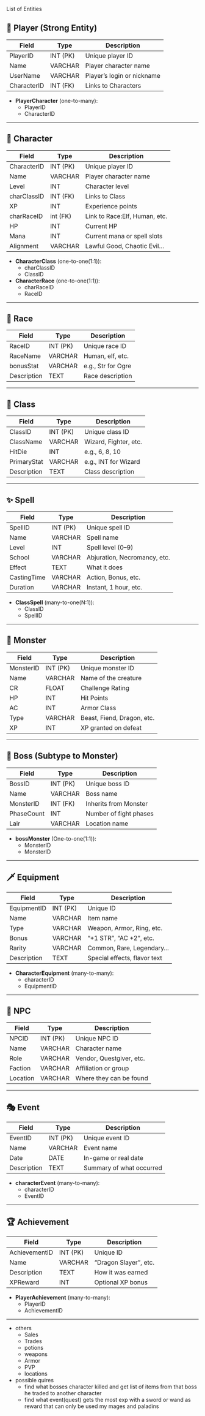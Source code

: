 List of Entities

## 👥  Player (Strong Entity)

| Field       | Type     | Description                  |
|-------------|----------|------------------------------|
| PlayerID    | INT (PK) | Unique player ID             |
| Name        | VARCHAR  | Player character name        |
| UserName    | VARCHAR  | Player's login or nickname   |
| CharacterID | INT (FK) | Links to Characters          |
* **PlayerCharacter** (one-to-many):
  - PlayerID
  - CharacterID

---

## 📌 Character

| Field       | Type     | Description                  |
|-------------|----------|------------------------------|
| CharacterID | INT (PK) | Unique player ID             |
| Name        | VARCHAR  | Player character name        |
| Level       | INT      | Character level              |
| charClassID | INT (FK) | Links to Class               |
| XP          | INT      | Experience points            |
| charRaceID  | int (FK) | Link to Race:Elf, Human, etc.|
| HP          | INT      | Current HP                   |
| Mana        | INT      | Current mana or spell slots  |
| Alignment   | VARCHAR  | Lawful Good, Chaotic Evil... |

* **CharacterClass** (one-to-one(1:1)):
  + charClassID
  + ClassID

* **CharacterRace** (one-to-one(1:1)):
  + charRaceID
  + RaceID

---

## 🧙  Race

| Field       | Type     | Description               |
|-------------|----------|---------------------------|
| RaceID      | INT (PK) | Unique race ID            |
| RaceName    | VARCHAR  | Human, elf, etc.          |
| bonusStat   | VARCHAR  | e.g., Str for Ogre        |
| Description | TEXT     | Race description          |

---

## 🧙  Class

| Field       | Type     | Description               |
|-------------|----------|---------------------------|
| ClassID     | INT (PK) | Unique class ID           |
| ClassName   | VARCHAR  | Wizard, Fighter, etc.     |
| HitDie      | INT      | e.g., 6, 8, 10            |
| PrimaryStat | VARCHAR  | e.g., INT for Wizard      |
| Description | TEXT     | Class description         |

---

## ✨ Spell

| Field        | Type     | Description                    |
|--------------|----------|--------------------------------|
| SpellID      | INT (PK) | Unique spell ID                |
| Name         | VARCHAR  | Spell name                     |
| Level        | INT      | Spell level (0–9)              |
| School       | VARCHAR  | Abjuration, Necromancy, etc.   |
| Effect       | TEXT     | What it does                   |
| CastingTime  | VARCHAR  | Action, Bonus, etc.            |
| Duration     | VARCHAR  | Instant, 1 hour, etc.          |

* **ClassSpell** (many-to-one(N:1)):
  + ClassID
  + SpellID

---

## 🧟  Monster

| Field       | Type     | Description                    |
|-------------|----------|--------------------------------|
| MonsterID   | INT (PK) | Unique monster ID              |
| Name        | VARCHAR  | Name of the creature           |
| CR          | FLOAT    | Challenge Rating               |
| HP          | INT      | Hit Points                     |
| AC          | INT      | Armor Class                    |
| Type        | VARCHAR  | Beast, Fiend, Dragon, etc.     |
| XP          | INT      | XP granted on defeat           |

---

## 👑  Boss (Subtype to Monster)

| Field       | Type     | Description               |
|-------------|----------|---------------------------|
| BossID      | INT (PK) | Unique boss ID            |
| Name        | VARCHAR  | Boss name                 |
| MonsterID   | INT (FK) | Inherits from Monster     |
| PhaseCount  | INT      | Number of fight phases    |
| Lair        | VARCHAR  | Location name             |
* **bossMonster** (One-to-one(1:1)):
  + MonsterID
  + MonsterID

---

## 🗡️ Equipment

| Field         | Type     | Description                  |
|---------------|----------|------------------------------|
| EquipmentID   | INT (PK) | Unique ID                    |
| Name          | VARCHAR  | Item name                    |
| Type          | VARCHAR  | Weapon, Armor, Ring, etc.    |
| Bonus         | VARCHAR  | "+1 STR", "AC +2", etc.      |
| Rarity        | VARCHAR  | Common, Rare, Legendary...   |
| Description   | TEXT     | Special effects, flavor text |

* **CharacterEquipment** (many-to-many):
  + characterID
  + EquipmentID

---

## 👥  NPC

| Field      | Type     | Description              |
|------------|----------|--------------------------|
| NPCID      | INT (PK) | Unique NPC ID            |
| Name       | VARCHAR  | Character name           |
| Role       | VARCHAR  | Vendor, Questgiver, etc. |
| Faction    | VARCHAR  | Affiliation or group     |
| Location   | VARCHAR  | Where they can be found  |

---

## 🎭  Event

| Field       | Type     | Description              |
|-------------|----------|--------------------------|
| EventID     | INT (PK) | Unique event ID          |
| Name        | VARCHAR  | Event name               |
| Date        | DATE     | In-game or real date     |
| Description | TEXT     | Summary of what occurred |

* **characterEvent** (many-to-many):
  + characterID
  + EventID

---

## 🏆  Achievement

| Field           | Type     | Description                  |
|------------------|----------|------------------------------|
| AchievementID    | INT (PK) | Unique ID                    |
| Name             | VARCHAR  | "Dragon Slayer", etc.        |
| Description      | TEXT     | How it was earned            |
| XPReward         | INT      | Optional XP bonus            |

* **PlayerAchievement** (many-to-many):
  + PlayerID
  + AchievementID

---

* others
  + Sales
  + Trades
  + potions
  + weapons
  + Armor
  + PVP
  + locations

* possible quires
  + find what bosses character killed and get list of items from that boss he traded to another character
  + find what event(quest) gets the most exp with a sword or wand as reward that can only be used my mages and paladins 


